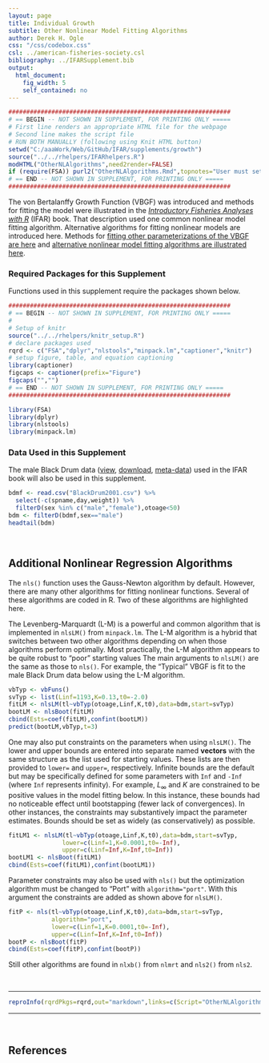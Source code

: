 ```yaml
---
layout: page
title: Individual Growth
subtitle: Other Nonlinear Model Fitting Algorithms
author: Derek H. Ogle
css: "/css/codebox.css"
csl: ../american-fisheries-society.csl
bibliography: ../IFARSupplement.bib
output: 
  html_document: 
    fig_width: 5
    self_contained: no
---
```

```r
##############################################################
# == BEGIN -- NOT SHOWN IN SUPPLEMENT, FOR PRINTING ONLY =====
# First line renders an appropriate HTML file for the webpage
# Second line makes the script file
# RUN BOTH MANUALLY (following using Knit HTML button)
setwd("C:/aaaWork/Web/GitHub/IFAR/supplements/growth")
source("../../rhelpers/IFARhelpers.R")
modHTML("OtherNLAlgorithms",need2render=FALSE)
if (require(FSA)) purl2("OtherNLAlgorithms.Rmd",topnotes="User must set working directory appropriately.")
# == END -- NOT SHOWN IN SUPPLEMENT, FOR PRINTING ONLY =====
##############################################################
```

The von Bertalanffy Growth Function (VBGF) was introduced and methods for fitting the model were illustrated in the [*Introductory Fisheries Analyses with R*](http://derekogle.com/IFAR/) (IFAR) book.  That description used one common nonlinear model fitting algorithm.  Alternative algorithms for fitting nonlinear models are introduced here.  Methods for [fitting other parameterizations of the VBGF are here](OtherVBGFParams.html) and [alternative nonlinear model fitting algorithms are illustrated here](OtherNLAlgorithms.html).

### Required Packages for this Supplement
Functions used in this supplement require the packages shown below.

```r
##############################################################
# == BEGIN -- NOT SHOWN IN SUPPLEMENT, FOR PRINTING ONLY =====
# 
# Setup of knitr
source("../../rhelpers/knitr_setup.R")
# declare packages used
rqrd <- c("FSA","dplyr","nlstools","minpack.lm","captioner","knitr")
# setup figure, table, and equation captioning
library(captioner)
figcaps <- captioner(prefix="Figure")
figcaps("","")
# == END -- NOT SHOWN IN SUPPLEMENT, FOR PRINTING ONLY =====
##############################################################
```
```r
library(FSA)
library(dplyr)
library(nlstools)
library(minpack.lm)
```

### Data Used in this Supplement
  
The male Black Drum data ([view](https://github.com/droglenc/FSAdata/blob/master/data-raw/BlackDrum2001.csv), [download](https://raw.githubusercontent.com/droglenc/FSAdata/master/data-raw/BlackDrum2001.csv), [meta-data](http://derekogle.com/fishR/data/data-html/BlackDrum2001.html)) used in the IFAR book will also be used in this supplement.
```r
bdmf <- read.csv("BlackDrum2001.csv") %>%
  select(-c(spname,day,weight)) %>%
  filterD(sex %in% c("male","female"),otoage<50)
bdm <- filterD(bdmf,sex=="male")
headtail(bdm)
```

\ 

## Additional Nonlinear Regression Algorithms

The `nls()` function uses the Gauss-Newton algorithm by default.  However, there are many other algorithms for fitting nonlinear functions.  Several of these algorithms are coded in R.  Two of these algorithms are highlighted here.

The Levenberg-Marquardt (L-M) is a powerful and common algorithm that is implemented in `nlsLM()` from `minpack.lm`.  The L-M algorithm is a hybrid that switches between two other algorithms depending on when those algorithms perform optimally.  Most practically, the L-M algorithm appears to be quite robust to "poor" starting values  The main arguments to `nlsLM()` are the same as those to `nls()`.  For example, the "Typical" VBGF is fit to the male Black Drum data below using the L-M algorithm.

```r
vbTyp <- vbFuns()
svTyp <- list(Linf=1193,K=0.13,t0=-2.0)
fitLM <- nlsLM(tl~vbTyp(otoage,Linf,K,t0),data=bdm,start=svTyp)
bootLM <- nlsBoot(fitLM)
cbind(Ests=coef(fitLM),confint(bootLM))
predict(bootLM,vbTyp,t=3)
```

One may also put constraints on the parameters when using `nlsLM()`.  The lower and upper bounds are entered into separate named **vectors** with the same structure as the list used for starting values.  These lists are then provided to `lower=` and `upper=`, respectively.  Infinite bounds are the default but may be specifically defined for some parameters with `Inf` and `-Inf` (where `Inf` represents infinity).  For example, $L_\infty$ and $K$ are constrained to be positive values in the model fitting below.  In this instance, these bounds had no noticeable effect until bootstapping (fewer lack of convergences).  In other instances, the constraints may substantively impact the parameter estimates.  Bounds should be set as widely (as conservatively) as possible.
```r
fitLM1 <- nlsLM(tl~vbTyp(otoage,Linf,K,t0),data=bdm,start=svTyp,
               lower=c(Linf=1,K=0.0001,t0=-Inf),
               upper=c(Linf=Inf,K=Inf,t0=Inf))
bootLM1 <- nlsBoot(fitLM1)
cbind(Ests=coef(fitLM1),confint(bootLM1))
```

Parameter constraints may also be used with `nls()` but the optimization algorithm must be changed to "Port" with `algorithm="port"`.  With this argument the constraints are added as shown above for `nlsLM()`.
```r
fitP <- nls(tl~vbTyp(otoage,Linf,K,t0),data=bdm,start=svTyp,
            algorithm="port",
            lower=c(Linf=1,K=0.0001,t0=-Inf),
            upper=c(Linf=Inf,K=Inf,t0=Inf))
bootP <- nlsBoot(fitP)
cbind(Ests=coef(fitP),confint(bootP))
```

Still other algorithms are found in `nlxb()` from `nlmrt` and `nls2()` from `nls2`.

\ 

--------------------------------------------------------------

```r
reproInfo(rqrdPkgs=rqrd,out="markdown",links=c(Script="OtherNLAlgorithms.R",RMarkdown="OtherNLAlgorithms.Rmd"))
```

--------------------------------------------------------------

\ 

## References
